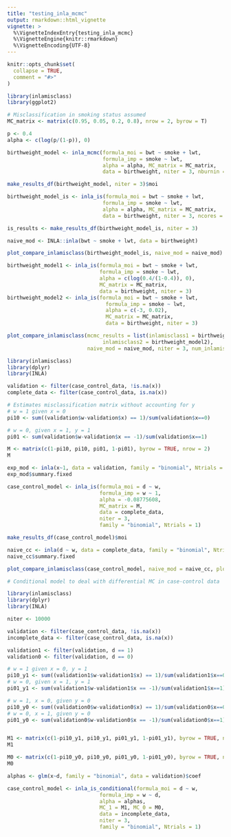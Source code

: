 ```yaml
---
title: "testing_inla_mcmc"
output: rmarkdown::html_vignette
vignette: >
  %\VignetteIndexEntry{testing_inla_mcmc}
  %\VignetteEngine{knitr::rmarkdown}
  %\VignetteEncoding{UTF-8}
---
```


```r
knitr::opts_chunk$set(
  collapse = TRUE,
  comment = "#>"
)
```

```r
library(inlamisclass)
library(ggplot2)
```


```r
# Misclassification in smoking status assumed
MC_matrix <- matrix(c(0.95, 0.05, 0.2, 0.8), nrow = 2, byrow = T)

p <- 0.4
alpha <- c(log(p/(1-p)), 0)

birthweight_model <- inla_mcmc(formula_moi = bwt ~ smoke + lwt,
                               formula_imp = smoke ~ lwt,
                               alpha = alpha, MC_matrix = MC_matrix,
                               data = birthweight, niter = 3, nburnin = 0)

make_results_df(birthweight_model, niter = 3)$moi
```

```r
birthweight_model_is <- inla_is(formula_moi = bwt ~ smoke + lwt,
                               formula_imp = smoke ~ lwt,
                               alpha = alpha, MC_matrix = MC_matrix,
                               data = birthweight, niter = 3, ncores = 4)

is_results <- make_results_df(birthweight_model_is, niter = 3)
```

```r
naive_mod <- INLA::inla(bwt ~ smoke + lwt, data = birthweight)

plot_compare_inlamisclass(birthweight_model_is, naive_mod = naive_mod)
```

```r
birthweight_model1 <- inla_is(formula_moi = bwt ~ smoke + lwt,
                              formula_imp = smoke ~ lwt,
                              alpha = c(log(0.4/(1-0.4)), 0),
                              MC_matrix = MC_matrix,
                              data = birthweight, niter = 3)
birthweight_model2 <- inla_is(formula_moi = bwt ~ smoke + lwt,
                                formula_imp = smoke ~ lwt,
                                alpha = c(-3, 0.02),
                                MC_matrix = MC_matrix,
                                data = birthweight, niter = 3)

plot_compare_inlamisclass(mcmc_results = list(inlamisclass1 = birthweight_model1, 
                               inlamisclass2 = birthweight_model2), 
                          naive_mod = naive_mod, niter = 3, num_inlamisclass_models = 2)


```

```r
library(inlamisclass)
library(dplyr)
library(INLA)

validation <- filter(case_control_data, !is.na(x))
complete_data <- filter(case_control_data, is.na(x))

# Estimates misclassification matrix without accounting for y
# w = 1 given x = 0
pi10 <- sum((validation$w-validation$x) == 1)/sum(validation$x==0)

# w = 0, given x = 1, y = 1
pi01 <- sum(validation$w-validation$x == -1)/sum(validation$x==1)

M <- matrix(c(1-pi10, pi10, pi01, 1-pi01), byrow = TRUE, nrow = 2)
M

exp_mod <- inla(x~1, data = validation, family = "binomial", Ntrials = 1)
exp_mod$summary.fixed

case_control_model <- inla_is(formula_moi = d ~ w,
                              formula_imp = w ~ 1,
                              alpha = -0.08775608,
                              MC_matrix = M,
                              data = complete_data,
                              niter = 3, 
                              family = "binomial", Ntrials = 1)

make_results_df(case_control_model)$moi

naive_cc <- inla(d ~ w, data = complete_data, family = "binomial", Ntrial = 1)
naive_cc$summary.fixed

plot_compare_inlamisclass(case_control_model, naive_mod = naive_cc, plot_intercept = TRUE)
```

```r
# Conditional model to deal with differential MC in case-control data

library(inlamisclass)
library(dplyr)
library(INLA)

niter <- 10000

validation <- filter(case_control_data, !is.na(x))
incomplete_data <- filter(case_control_data, is.na(x))

validation1 <- filter(validation, d == 1)
validation0 <- filter(validation, d == 0)

# w = 1 given x = 0, y = 1
pi10_y1 <- sum((validation1$w-validation1$x) == 1)/sum(validation1$x==0)
# w = 0, given x = 1, y = 1
pi01_y1 <- sum(validation1$w-validation1$x == -1)/sum(validation1$x==1)

# w = 1, x = 0, given y = 0
pi10_y0 <- sum((validation0$w-validation0$x) == 1)/sum(validation0$x==0)
# w = 0, x = 1, given y = 0
pi01_y0 <- sum(validation0$w-validation0$x == -1)/sum(validation0$x==1)


M1 <- matrix(c(1-pi10_y1, pi10_y1, pi01_y1, 1-pi01_y1), byrow = TRUE, nrow = 2)
M1

M0 <- matrix(c(1-pi10_y0, pi10_y0, pi01_y0, 1-pi01_y0), byrow = TRUE, nrow = 2)
M0

alphas <- glm(x~d, family = "binomial", data = validation)$coef

case_control_model <- inla_is_conditional(formula_moi = d ~ w,
                              formula_imp = w ~ d,
                              alpha = alphas,
                              MC_1 = M1, MC_0 = M0,
                              data = incomplete_data,
                              niter = 3,
                              family = "binomial", Ntrials = 1)

```





